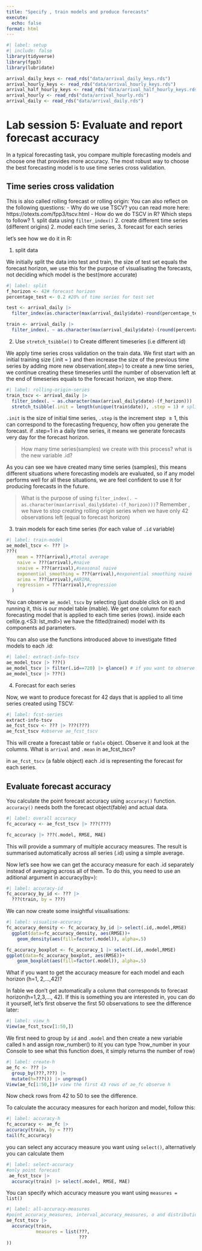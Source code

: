 ```yaml
---
title: "Specify , train models and produce forecasts"
execute:
  echo: false
format: html
---
```



```r
#| label: setup
#| include: false
library(tidyverse)
library(fpp3)
library(lubridate)

arrival_daily_keys <- read_rds("data/arrival_daily_keys.rds")
arrival_hourly_keys <- read_rds("data/arrival_hourly_keys.rds")
arrival_half_hourly_keys <- read_rds("data/arrival_half_hourly_keys.rds")
arrival_hourly <- read_rds("data/arrival_hourly.rds")
arrival_daily <- read_rds("data/arrival_daily.rds")
```

# Lab session 5: Evaluate and report forecast accuracy

In a typical forecasting task, you compare multiple forecasting models and choose one that provides more accuracy. The most robust way to choose the best forecasting model is to use time series cross validation.

## Time series cross validation

This is also called rolling forecast or rolling origin:
You can also reflect on the following questions:
- Why do we use TSCV? you can read more here: https://otexts.com/fpp3/tscv.html
- How do we do TSCV in R? Which steps to follow?
      1. split data using `filter_index()`
      2. create different time series (different origins)
      2. model each time series, 
      3. forecast for each series 

let's see how we do it in R:

1. split data

We initially split the data into test and train, the size of test set equals the forecast horizon, we use this for the purpose of visualisating the forecasts, not deciding which model is the best(more accurate)

```r
#| label: split
f_horizon <- 42# forecast horizon
percentage_test <- 0.2 #20% of time series for test set

test <- arrival_daily |> 
  filter_index(as.character(max(arrival_daily$date)-round(percentage_test*length(unique(arrival_daily$date)))+1) ~ .)

train <- arrival_daily |>
  filter_index(. ~ as.character(max(arrival_daily$date)-(round(percentage_test*length(unique(arrival_daily$date))))))
```

2. Use `stretch_tsibble()` to Create different timeseries (i.e different id)

We apply time series cross validation on the train data. We first start with an initial training size (.init = ) and then increase the size of the previous time series by adding more new observation(.step=) to create a new time series, we continue creating these timeseries until the number of observation left at the end of timeseries equals to the forecast horizon, we stop there.

```r
#| label: rolling-origin-series
train_tscv <- arrival_daily |> 
  filter_index(. ~ as.character(max(arrival_daily$date)-(f_horizon))) |>
  stretch_tsibble(.init = length(unique(train$date)), .step = 1) # split data into different time series (i.e. origin or id) with increasing size
```

`.init` is the size of initial time series, `.step` is the increment step $\geq1$, this can correspond to the forecasting frequency, how often you generate the forecast. if .step=1 in a daily time series, it means we generate forecasts very day for the forecast horizon.

> How many time series(samples) we create with this process? what is the new variable .id?

As you can see we have created many time series (samples), this means different situations where forecasting models are evaluated, so if any model performs well for all these situations, we are feel confident to use it for producing forecasts in the future.

>What is the purpose of using `filter_index(. ~ as.character(max(arrival_daily$date)-(f_horizon)))`? Remember , we have to stop creating rolling origin series when we have only 42 observations left (equal to forecast horizon)


3. train models for each time series (for each value of `.id` variable)

```r
#| label: train-model
ae_model_tscv <- ??? |>
???(
    mean = ???(arrival),#total average
    naive = ???(arrival),#naive
    snaive = ???(arrival),#seasonal naive
    exponential_smoothing = ???(arrival),#exponential smoothing naive
    arima = ???(arrival),#ARIMA,
    regression = ???(arrival),#regression
  )
```

You can observe `ae_model_tscv` by selecting (just double click on it) and running it, this is our model table (mable). We get one column for each forecasting model that is applied to each time series (rows).  inside each cell(e.g.<S3: lst_mdl>) we have the fitted(trained) model with its components ad parameters.

You can also use the functions introduced above to investigate fitted models to each .id:

```r
#| label: extract-info-tscv
ae_model_tscv |> ???()
ae_model_tscv |> filter(.id==720) |> glance() # if you want to observe one specific .id
ae_model_tscv |> ???() 
```

4. Forecast for each series

Now, we want to produce forecast for 42 days that is applied to all time series created using TSCV:

```r
#| label: fcst-series
extract-info-tscv
ae_fcst_tscv <- ??? |> ???(???)
ae_fcst_tscv #observe ae_fcst_tscv
```

This will create a forecast table or `fable` object. Observe it and look at the columns.
What is `arrival` and `.mean` in ae_fcst_tscv?

in `ae_fcst_tscv` (a fable object) each .id is representing the forecast for each series.

## Evaluate forecast accuracy

You calculate the point forecast accuracy using `accuracy()` function. `accuracy()` needs both the forecast object(fable) and actual data.

```r
#| label: overall accuracy
fc_accuracy <- ae_fcst_tscv |> ???(???) 

fc_accuracy |> ???(.model, RMSE, MAE)
```

This will provide a summary of multiple accuracy measures. The result is summarised automatically across all series (.id) using a simple average.

Now let's see how we can get the accuracy measure for each .id separately instead of averaging across all of them. To do this, you need to use an aditional argument in accuracy(by=):

```r
#| label: accuracy-id
fc_accuracy_by_id <- ??? |>
  ???(train, by = ???)
```

We can now create some insightful visualisations:

```r
#| label: visualise-accuracy
fc_accuracy_density <- fc_accuracy_by_id |> select(.id,.model,RMSE) 
  ggplot(data=fc_accuracy_density, aes(RMSE))+
    geom_density(aes(fill=factor(.model)), alpha=.5)

fc_accuracy_boxplot <- fc_accuracy_1 |> select(.id,.model,RMSE) 
ggplot(data=fc_accuracy_boxplot, aes(RMSE))+
    geom_boxplot(aes(fill=factor(.model)), alpha=.5)
```

What if you want to get the accuracy measure for each model and each horizon (h=1, 2,...,42)?

In fable we don't get automatically a column that corresponds to forecast horizon(h=1,2,3,..., 42). If this is something you are interested in, you can do it yourself, let's first observe the first 50 observations to see the difference later:

```r
#| label: view_h
View(ae_fcst_tscv[1:50,])
```

We first need to group by `id` and `.model` and then create a new variable called `h` and assign row_number() to it( you can type ?row_number in your Console to see what this function does, it simply returns the number of row)

```r
#| label: create-h
ae_fc <- ??? |> 
  group_by(???,???) |> 
  mutate(h=???()) |> ungroup()
View(ae_fc[1:50,])# view the first 43 rows of ae_fc observe h
```

Now check rows from 42 to 50 to see the difference.

To calculate the accuracy measures for each horizon and model, follow this:

```r
#| label: accuracy-h
fc_accuracy <- ae_fc |> 
accuracy(train, by = ???)
tail(fc_accuracy)
```

you can select any accuracy measure you want using `select()`, alternatively you can calculate them

```r
#| label: select-accuracy
#only point forecast
 ae_fcst_tscv |>
  accuracy(train) |> select(.model, RMSE, MAE)
```

You can specify which accuracy measure you want using `measures = list()`

```r
#| label: all-accuracy-measures
#point_accuracy_measures, interval_accuracy_measures, o and distribution_accuracy_measures)
ae_fcst_tscv |> 
  accuracy(train,
           measures = list(???,
                           ???
)) 
```
